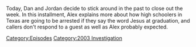 {{DEFAULTSORT:
    #_EPISODE_0761:December 11, 2003
}}{{Episode
    | title           = December 11, 2003
    | caption         = Listen to this episode on [https://knowledgefight.libsyn.com/761-december-11-2003 Libsyn] [https://open.spotify.com/episode/74P4zUZtWTbsBULQI9kdkY Spotify], Read the [[Transcript/761: December 11, 2003|Unofficial Transcript]]
    | episodeNumber   = 761
    | length          = 01:11:42
    | airDate         = December 30, 2022
    | coverageDate    = December 11, 2003
    | episodeType     = [[:Category:2003 Investigation|2003 Investigation]]
    | previousEpisode = [[760: December 9-10, 2003]]
    | nextEpisode     = [[762: December 31, 2022]]
}}

{{Stub}}

Today, Dan and Jordan decide to stick around in the past to close out the week.  In this installment, Alex explains more about how high schoolers in Texas are going to be arrested if they say the word Jesus at graduation, and callers don't respond to a guest as well as Alex probably expected.

[[Category:Episodes]]
[[Category:2003 Investigation]]
